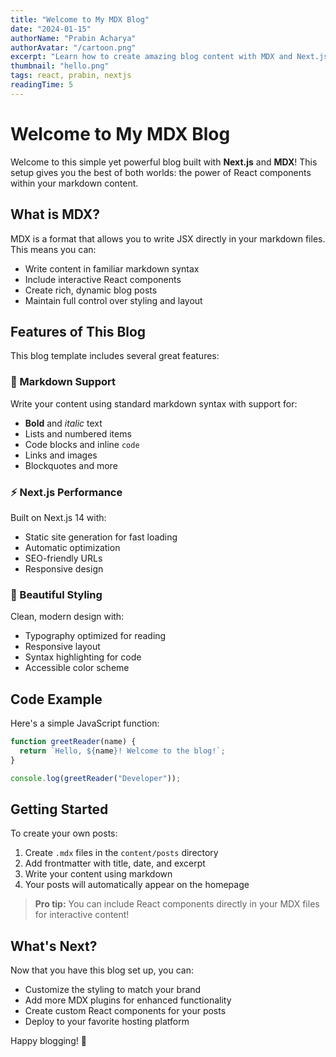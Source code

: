 ```yaml
---
title: "Welcome to My MDX Blog"
date: "2024-01-15"
authorName: "Prabin Acharya"
authorAvatar: "/cartoon.png"
excerpt: "Learn how to create amazing blog content with MDX and Next.js. This post covers the basics and shows you what's possible."
thumbnail: "hello.png"
tags: react, prabin, nextjs
readingTime: 5
---
```


# Welcome to My MDX Blog

Welcome to this simple yet powerful blog built with **Next.js** and **MDX**! This setup gives you the best of both worlds: the power of React components within your markdown content.

## What is MDX?

MDX is a format that allows you to write JSX directly in your markdown files. This means you can:

- Write content in familiar markdown syntax
- Include interactive React components
- Create rich, dynamic blog posts
- Maintain full control over styling and layout

## Features of This Blog

This blog template includes several great features:

### 📝 Markdown Support
Write your content using standard markdown syntax with support for:

- **Bold** and *italic* text
- Lists and numbered items
- Code blocks and inline `code`
- Links and images
- Blockquotes and more

### ⚡ Next.js Performance
Built on Next.js 14 with:
- Static site generation for fast loading
- Automatic optimization
- SEO-friendly URLs
- Responsive design

### 🎨 Beautiful Styling
Clean, modern design with:
- Typography optimized for reading
- Responsive layout
- Syntax highlighting for code
- Accessible color scheme

## Code Example

Here's a simple JavaScript function:

```javascript
function greetReader(name) {
  return `Hello, ${name}! Welcome to the blog!`;
}

console.log(greetReader("Developer"));
```

## Getting Started

To create your own posts:

1. Create `.mdx` files in the `content/posts` directory
2. Add frontmatter with title, date, and excerpt
3. Write your content using markdown
4. Your posts will automatically appear on the homepage

> **Pro tip:** You can include React components directly in your MDX files for interactive content!

## What's Next?

Now that you have this blog set up, you can:

- Customize the styling to match your brand
- Add more MDX plugins for enhanced functionality
- Create custom React components for your posts
- Deploy to your favorite hosting platform

Happy blogging! 🚀